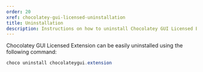```yaml
---
order: 20
xref: chocolatey-gui-licensed-uninstallation
title: Uninstallation
description: Instructions on how to uninstall Chocolatey GUI Licensed Extension
---
```


Chocolatey GUI Licensed Extension can be easily uninstalled using the following command:

```powershell
choco uninstall chocolateygui.extension
```